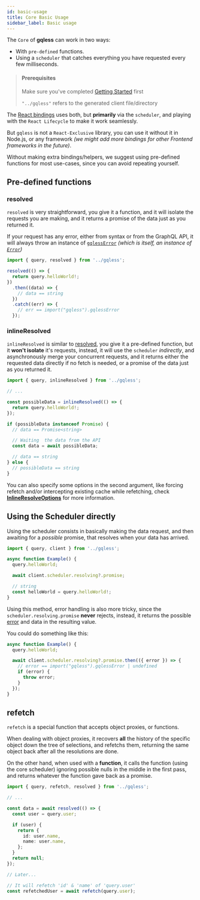 ```yaml
---
id: basic-usage
title: Core Basic Usage
sidebar_label: Basic usage
---
```


The `Core` of **gqless** can work in two ways:

- With `pre-defined` functions.
- Using a `scheduler` that catches everything you have requested every
  few milliseconds.

> #### Prerequisites
>
> Make sure you've completed [Getting Started](/introduction/getting-started) first
>
> `"../gqless"` refers to the generated client file/directory

The [React bindings](/react/basic-usage) uses both, but **primarily** via the `scheduler`, and playing with the `React Lifecycle` to make it work seamlessly.

But `gqless` is not a `React-Exclusive` library, you can use it without it
in Node.js, or any framework _(we might add more bindings for other Frontend frameworks in the future)_.

Without making extra bindings/helpers, we suggest using pre-defined functions for most use-cases, since you can avoid repeating yourself.

## Pre-defined functions

### resolved

`resolved` is very straightforward, you give it a function, and it will isolate the requests you are making,
and it returns a promise of the data just as you returned it.

If your request has any error, either from syntax or from the GraphQL API,
it will always throw an instance of [`gqlessError`](/core/api/classes/gqlesserror) _(which is itself, an instance of [`Error`](https://developer.mozilla.org/en-US/docs/Web/JavaScript/Reference/Global_Objects/Error))_

```ts
import { query, resolved } from '../gqless';

resolved(() => {
  return query.helloWorld!;
})
  .then((data) => {
    // data == string
  })
  .catch((err) => {
    // err == import("gqless").gqlessError
  });
```

### inlineResolved

`inlineResolved` is similar to [resolved](#resolved), you give it a pre-defined function, but it **won't isolate** it's requests, instead, it will use the `scheduler` _indirectly_, and asynchronously merge your concurrent requests,
and it returns either the requested data directly if no fetch is needed, or a promise of the data just as you returned it.

```ts
import { query, inlineResolved } from '../gqless';

// ...

const possibleData = inlineResolved(() => {
  return query.helloWorld!;
});

if (possibleData instanceof Promise) {
  // data == Promise<string>

  // Waiting  the data from the API
  const data = await possibleData;

  // data == string
} else {
  // possibleData == string
}
```

You can also specify some options in the second argument, like forcing refetch and/or intercepting existing cache while refetching, check [**InlineResolveOptions**](/core/api/interfaces/inlineresolveoptions) for more information.

## Using the Scheduler directly

Using the scheduler consists in basically making the data request,
and then awaiting for a _possible_ promise, that resolves when your data has arrived.

```ts
import { query, client } from '../gqless';

async function Example() {
  query.helloWorld;

  await client.scheduler.resolving?.promise;

  // string
  const helloWorld = query.helloWorld!;
}
```

Using this method, error handling is also more tricky, since the `scheduler.resolving.promise` **never** rejects,
instead, it returns the possible [error](/core/api/classes/gqlesserror) and data in the resulting value.

You could do something like this:

```ts
async function Example() {
  query.helloWorld;

  await client.scheduler.resolving?.promise.then(({ error }) => {
    // error == import("gqless").gqlessError | undefined
    if (error) {
      throw error;
    }
  });
}
```

## refetch

`refetch` is a special function that accepts object proxies, or functions.

When dealing with object proxies, it recovers **all** the history of the specific object down the tree of selections,
and refetchs them, returning the same object back after all the resolutions are done.

On the other hand, when used with a **function**, it calls the function (using the core scheduler) ignoring possible nulls in the middle in the first pass,
and returns whatever the function gave back as a promise.

```ts
import { query, refetch, resolved } from '../gqless';

// ...

const data = await resolved(() => {
  const user = query.user;

  if (user) {
    return {
      id: user.name,
      name: user.name,
    };
  }
  return null;
});

// Later...

// It will refetch 'id' & 'name' of 'query.user'
const refetchedUser = await refetch(query.user);
```
